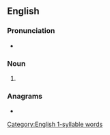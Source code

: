 ==English==

===Pronunciation===
* {{a|US}} {{IPA|/læθs/|lang=en}}
{{rfap|lang=en}}

===Noun===
{{head|en|noun plural form}}

# {{plural of|lath|lang=en}}

===Anagrams===
* {{anagrams|en|halts|lasht|shalt|sthal}}

[[Category:English 1-syllable words]]